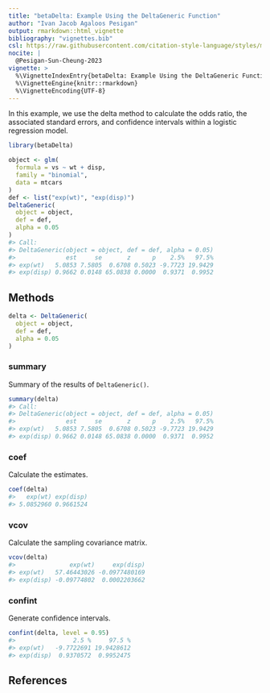 ```yaml
---
title: "betaDelta: Example Using the DeltaGeneric Function"
author: "Ivan Jacob Agaloos Pesigan"
output: rmarkdown::html_vignette
bibliography: "vignettes.bib"
csl: https://raw.githubusercontent.com/citation-style-language/styles/master/apa.csl
nocite: |
  @Pesigan-Sun-Cheung-2023
vignette: >
  %\VignetteIndexEntry{betaDelta: Example Using the DeltaGeneric Function}
  %\VignetteEngine{knitr::rmarkdown}
  %\VignetteEncoding{UTF-8}
---
```




In this example, we use the delta method to calculate the odds ratio, the associated standard errors, and confidence intervals within a logistic regression model.


``` r
library(betaDelta)
```


``` r
object <- glm(
  formula = vs ~ wt + disp,
  family = "binomial",
  data = mtcars
)
def <- list("exp(wt)", "exp(disp)")
DeltaGeneric(
  object = object,
  def = def,
  alpha = 0.05
)
#> Call:
#> DeltaGeneric(object = object, def = def, alpha = 0.05)
#>              est     se       z      p    2.5%   97.5%
#> exp(wt)   5.0853 7.5805  0.6708 0.5023 -9.7723 19.9429
#> exp(disp) 0.9662 0.0148 65.0838 0.0000  0.9371  0.9952
```

## Methods


``` r
delta <- DeltaGeneric(
  object = object,
  def = def,
  alpha = 0.05
)
```

### summary

Summary of the results of `DeltaGeneric()`.


``` r
summary(delta)
#> Call:
#> DeltaGeneric(object = object, def = def, alpha = 0.05)
#>              est     se       z      p    2.5%   97.5%
#> exp(wt)   5.0853 7.5805  0.6708 0.5023 -9.7723 19.9429
#> exp(disp) 0.9662 0.0148 65.0838 0.0000  0.9371  0.9952
```

### coef

Calculate the estimates.


``` r
coef(delta)
#>   exp(wt) exp(disp) 
#> 5.0852960 0.9661524
```

### vcov

Calculate the sampling covariance matrix.


``` r
vcov(delta)
#>               exp(wt)     exp(disp)
#> exp(wt)   57.46443026 -0.0977480169
#> exp(disp) -0.09774802  0.0002203662
```

### confint

Generate confidence intervals.


``` r
confint(delta, level = 0.95)
#>                2.5 %     97.5 %
#> exp(wt)   -9.7722691 19.9428612
#> exp(disp)  0.9370572  0.9952475
```

## References
